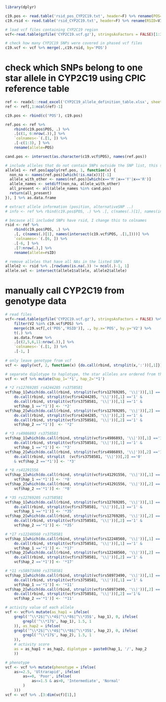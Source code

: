 
```r
library(dplyr)

c19.pos <- read.table('rsid_pos_CYP2C19.txt', header=F) %>% rename(POS=V1)
c19.rsid <- read.table('rsid_CYP2C19.txt', header=F) %>% rename(RSID=V1) %>% cbind(.,c19.pos)

# load vcf files containing CYP2C19 region
vcf<-read.table(gzfile('CYP2C19.vcf.gz'), stringsAsFactors = FALSE)[1:3] %>% rename(CHROM=V1,POS=V2,ID=V3)

# check how many CYP2C19 SNPs were covered in phased vcf files
c19.vcf <- vcf %>% merge(.,c19.rsid, by='POS') 
```


# check which SNPs belong to one star allele in CYP2C19 using CPIC reference table
```r
ref <- readxl::read_excel('CYP2C19_allele_definition_table.xlsx', sheet=1)
ref <- ref[,1:ncol(ref)-1]  

c19.pos <- rbind(c('POS'), c19.pos)

ref.pos <- ref %>% 
    rbind(c19.pos$POS, .) %>% 
    .[c(1, 6:nrow(.)),] %>% 
    `colnames<-`(.[1, ]) %>% 
    .[-c(1:3), ] %>% 
    rename(allele=POS)

cand.pos <- intersect(as.character(c19.vcf$POS), names(ref.pos))  

# include alleles that do not contain SNPs outside the SNP list, this step could select star allele that do not contain any SNPs in the SNP list 
allele1 <- ref.pos[apply(ref.pos, 1, function(x) {
  non_na <- names(ref.pos)[which(!is.na(x))][-1]
  allele_with_other <- names(ref.pos)[which(x=='M'|x=='Y'|x=='R')]
  allele_names <- setdiff(non_na, allele_with_other)
  all_present <- all(allele_names %in% cand.pos)
  return(all_present)
}), ] %>% as.data.frame

# extract allele information (position, alternativeSNP ..)
# info <- ref %>% rbind(c19.pos$POS, .) %>% .[, c(names(.)[1], names(intersect(c19.vcf$POS, .[1,])))] %>% `colnames<-`(.[1, ]) %>% .[-1, ] %>% .[1:5,]

# because all included SNPs have rsid, I change this to colnames
rsid <- ref %>% 
    rbind(c19.pos$POS, .) %>% 
    .[, c(names(.)[1], names(intersect(c19.vcf$POS, .[1,])))] %>% 
    `colnames<-`(.[6, ]) %>%
    .[-6, ] %>% 
    .[7:nrow(.),] %>% 
    rename(allele=rsID)

# remove alleles that have all NAs in the listed SNPs
allele2 <- rsid %>% .[rowSums(is.na(.)) != ncol(.)-1, 1]  
allele.sel <- intersect(allele1$allele, allele2$allele)  

```

# manually call CYP2C19 from genotype data
```r
# read files
vcf<-read.table(gzfile('CYP2C19.vcf.gz'), stringsAsFactors = FALSE) %>% 
    filter(V2 %in% c19.vcf$POS) %>% 
    merge(c19.vcf[,c('POS','RSID')], ., by.x='POS', by.y='V2') %>% 
    t(.) %>% 
    as.data.frame %>% 
    .[c(2,5,6,11:nrow(.)),] %>% 
    `colnames<-`(.[1, ]) %>% 
    .[-1, ]
 
# only leave genotype from vcf
vcf <- apply(vcf, 2, function(x) {do.call(rbind, strsplit(x,':'))[,1]}) %>% as.data.frame

# separate diplotype to haplotype, the star alleles are ordered from the lowest activity score to the highest
vcf <- vcf %>% mutate(hap_1='*1', hap_2='*1')

# *2 rs12769205 rs4244285 rs3758581
vcf$hap_1[which(do.call(rbind, strsplit(vcf$rs12769205, '\\|'))[,1] =='1' & 
    do.call(rbind, strsplit(vcf$rs4244285, '\\|'))[,1] =='1' & 
    do.call(rbind, strsplit(vcf$rs3758581, '\\|'))[,1] =='1' & 
    vcf$hap_1 =='*1')] <- '*2'
vcf$hap_2[which(do.call(rbind, strsplit(vcf$rs12769205, '\\|'))[,2] =='1' & 
    do.call(rbind, strsplit(vcf$rs4244285, '\\|'))[,2] =='1' & 
    do.call(rbind, strsplit(vcf$rs3758581, '\\|'))[,2] =='1' & 
    vcf$hap_2 =='*1')]  <- '*2'

# *3 rs4986893 rs3758581 
vcf$hap_1[which(do.call(rbind, strsplit(vcf$rs4986893, '\\|'))[,1] =='1' & 
    do.call(rbind, strsplit(vcf$rs3758581, '\\|'))[,1] =='1' & 
    vcf$hap_1 =='*1')] <- '*3'
vcf$hap_2[which(do.call(rbind, strsplit(vcf$rs4986893, '\\|'))[,2] =='1' & 
    do.call(rbind, strsplit  (vcf$rs3758581, '\\|'))[,2] =='0' 
    & vcf$hap_2 =='*1')] <- '*3'

# *8 rs41291556 
vcf$hap_1[which(do.call(rbind, strsplit(vcf$rs41291556, '\\|'))[,1] =='1' & 
    vcf$hap_1 =='*1')] <- '*8'
vcf$hap_2[which(do.call(rbind, strsplit(vcf$rs41291556, '\\|'))[,2] =='1' & 
    vcf$hap_2 =='*1')] <- '*8'

# *35 rs12769205 rs3758581
vcf$hap_1[which(do.call(rbind, strsplit(vcf$rs12769205, '\\|'))[,1] =='1' & 
    do.call(rbind, strsplit(vcf$rs3758581, '\\|'))[,1] =='1' & 
    vcf$hap_1 =='*1')] <- '*35'
vcf$hap_2[which(do.call(rbind, strsplit(vcf$rs12769205, '\\|'))[,2] =='1' & 
    do.call(rbind, strsplit(vcf$rs3758581, '\\|'))[,2] =='1' & 
    vcf$hap_2 =='*1')] <- '*35'

# *17 rs12248560 rs3758581
vcf$hap_1[which(do.call(rbind, strsplit(vcf$rs12248560, '\\|'))[,1] =='1' & 
    do.call(rbind, strsplit(vcf$rs3758581, '\\|'))[,1] =='1' & 
    vcf$hap_1 =='*1')] <- '*17'
vcf$hap_2[which(do.call(rbind, strsplit(vcf$rs12248560, '\\|'))[,2] =='1' & 
    do.call(rbind, strsplit(vcf$rs3758581, '\\|'))[,2] =='1' & 
    vcf$hap_2 =='*1')] <- '*17'

# *11 rs58973490 rs3758581
vcf$hap_1[which(do.call(rbind, strsplit(vcf$rs58973490, '\\|'))[,1] =='1' & 
    do.call(rbind, strsplit(vcf$rs3758581, '\\|'))[,1] =='1' & 
    vcf$hap_1 =='*1')] <- '*11'
vcf$hap_2[which(do.call(rbind, strsplit(vcf$rs58973490, '\\|'))[,2] =='1' & 
    do.call(rbind, strsplit(vcf$rs3758581, '\\|'))[,2] =='1'& 
    vcf$hap_2 =='*1')] <- '*11'

# activity value of each allele 
vcf <- vcf%>% mutate(as_hap1 = ifelse(
    grepl('^\\*2$|^\\*4$|^\\*8$|^\\*35$', hap_1), 0, ifelse(
        grepl('^\\*17$', hap_1), 1.5, 1
    )), as_hap2 = ifelse(
    grepl('^\\*2$|^\\*4$|^\\*8$|^\\*35$', hap_2), 0, ifelse(
        grepl('^\\*17$', hap_2), 1.5, 1
    )),
    # activity score
    as = as_hap1 + as_hap2, diplotype = paste0(hap_1, '/', hap_2
    ))

# phenotype
vcf <- vcf %>% mutate(phenotype = ifelse(
    as>=2.5, 'Ultrarapid', ifelse(
        as==0, 'Poor', ifelse(
            as<=1.5 & as>0, 'Intermediate', 'Normal'
        )
    )))
vcf <- vcf %>% .[3:dim(vcf)[1],]

```
